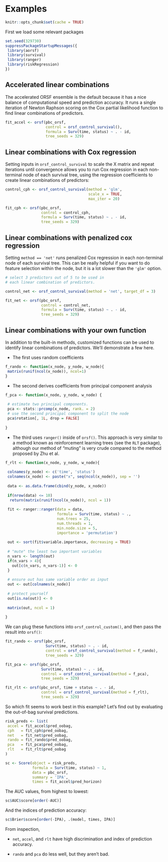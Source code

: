 
# Examples

```r
knitr::opts_chunk$set(cache = TRUE)
```

First we load some relevant packages

```r
set.seed(329730)
suppressPackageStartupMessages({
 library(aorsf)
 library(survival)
 library(ranger)
 library(riskRegression)
})
```


## Accelerated linear combinations

The accelerated ORSF ensemble is the default because it has a nice balance of computational speed and prediction accuracy. It runs a single iteration of Newton Raphson scoring on the Cox partial likelihood function to find linear combinations of predictors.


```r

fit_accel <- orsf(pbc_orsf, 
                  control = orsf_control_survival(),
                  formula = Surv(time, status) ~ . - id,
                  tree_seeds = 329)

```

## Linear combinations with Cox regression

Setting inputs in `orsf_control_survival` to scale the X matrix and repeat iterations until convergence allows you to run Cox regression in each non-terminal node of each survival tree, using the regression coefficients to create linear combinations of predictors:

```r

control_cph <- orsf_control_survival(method = 'glm', 
                                     scale_x = TRUE, 
                                     max_iter = 20)

fit_cph <- orsf(pbc_orsf, 
                control = control_cph,
                formula = Surv(time, status) ~ . - id,
                tree_seeds = 329)

```

## Linear combinations with penalized cox regression

Setting `method == 'net'` runs penalized Cox regression in each non-terminal node of each survival tree. This can be really helpful if you want to do feature selection within the node, but it is a lot slower than the `'glm'` option.

```r

# select 3 predictors out of 5 to be used in
# each linear combination of predictors.

control_net <- orsf_control_survival(method = 'net', target_df = 3)

fit_net <- orsf(pbc_orsf, 
                control = control_net,
                formula = Surv(time, status) ~ . - id,
                tree_seeds = 329)

```

## Linear combinations with your own function 

In addition to the built-in methods, customized functions can be used to identify linear combinations of predictors. We'll demonstrate a few here.

- The first uses random coefficients

```r

f_rando <- function(x_node, y_node, w_node){
 matrix(runif(ncol(x_node)), ncol=1) 
}

```

- The second derives coefficients from principal component analysis

```r

f_pca <- function(x_node, y_node, w_node) { 
 
 # estimate two principal components.
 pca <- stats::prcomp(x_node, rank. = 2)
 # use the second principal component to split the node
 pca$rotation[, 1L, drop = FALSE]
 
}

```

- The third uses `ranger()` inside of `orsf()`. This approach is very similar to a method known as reinforcement learning trees (see the `RLT` package), although our method of "muting" is very crude compared to the method proposed by Zhu et al. 

```r

f_rlt <- function(x_node, y_node, w_node){
 
 colnames(y_node) <- c('time', 'status')
 colnames(x_node) <- paste("x", seq(ncol(x_node)), sep = '')
 
 data <- as.data.frame(cbind(y_node, x_node))
 
 if(nrow(data) <= 10) 
  return(matrix(runif(ncol(x_node)), ncol = 1))
 
 fit <- ranger::ranger(data = data, 
                       formula = Surv(time, status) ~ ., 
                       num.trees = 25, 
                       num.threads = 1,
                       min.node.size = 5,
                       importance = 'permutation')
 
 out <- sort(fit$variable.importance, decreasing = TRUE)
 
 # "mute" the least two important variables
 n_vars <- length(out)
 if(n_vars > 4){
   out[c(n_vars, n_vars-1)] <- 0
 }
 
 # ensure out has same variable order as input
 out <- out[colnames(x_node)]
 
 # protect yourself
 out[is.na(out)] <- 0
 
 matrix(out, ncol = 1)
 
}

```

We can plug these functions into `orsf_control_custom()`, and then pass the result into `orsf()`:

```r

fit_rando <- orsf(pbc_orsf,
                  Surv(time, status) ~ . - id,
                  control = orsf_control_survival(method = f_rando),
                  tree_seeds = 329)

fit_pca <- orsf(pbc_orsf,
                Surv(time, status) ~ . - id,
                control = orsf_control_survival(method = f_pca),
                tree_seeds = 329)

fit_rlt <- orsf(pbc_orsf, time + status ~ . - id, 
                control = orsf_control_survival(method = f_rlt),
                tree_seeds = 329)

```

So which fit seems to work best in this example? Let's find out by evaluating the out-of-bag survival predictions.

```r

risk_preds <- list(
 accel = fit_accel$pred_oobag,
 cph   = fit_cph$pred_oobag,
 net   = fit_net$pred_oobag,
 rando = fit_rando$pred_oobag,
 pca   = fit_pca$pred_oobag,
 rlt   = fit_rlt$pred_oobag
)

sc <- Score(object = risk_preds, 
            formula = Surv(time, status) ~ 1, 
            data = pbc_orsf, 
            summary = 'IPA',
            times = fit_accel$pred_horizon)

```

The AUC values, from highest to lowest:

```r
sc$AUC$score[order(-AUC)]
```

And the indices of prediction accuracy:

```r
sc$Brier$score[order(-IPA), .(model, times, IPA)]
```

From inspection,

- `net`, `accel`, and `rlt` have high discrimination and index of prediction accuracy.

- `rando` and `pca` do less well, but they aren't bad.

